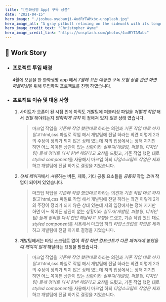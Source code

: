 ```yaml
---
title: "[한화생명 App] 구독 상품"
date: "2021-04-15"
hero_image: "./joshua-oyebanji-4udRYTAMxbc-unsplash.jpg"
hero_image_alt: "A gray pitbull relaxing on the sidewalk with its tongue hanging out"
hero_image_credit_text: "Christopher Ayme"
hero_image_credit_link: "https://unsplash.com/photos/4udRYTAMxbc"
---
```


## 🎤 Work Story

- ### 프로젝트 투입 배경

  4월에 오픈을 한 한화생명 app 에서 *7월에 오픈 예정인 구독 보험 상품 관련 화면 퍼블리싱*을 위해 투입하여 프로젝트를 진행 하였습니다.

- ### 프로젝트 이슈 및 대응 사항

  1. 사이트가 오픈이 된 시점 인데 아직도 개발팀에 퍼블리싱 파일을 _어떻게 작업_ 해서 _전달_ 해야되는지 _명확하게 규칙_ 이 정해져 있지 _않은_ 상태 였습니다.
     > 마크업 작업을 _기존에 작업 했던대로_ 하라는 의견과 _기존 작업 대로 하지 말고_ html,css 파일로 작업 해서 개발팀에 전달 하라는 의견 이렇게 2개의 주장이 정리가 되지 않은 상태 였는데 저의 입장에서는 정해 지기만 하면 어느 쪽이든 상관이 없는 상황이라 *실무자(개발팀, 퍼블팀, 디자인팀) 들께 정리를 다시 한번 해달라고 요청*을 드렸고, 기존 작업 했던 대로 *styled component*를 사용해서 마크업 하되 _타입스크립트 작업은 제외_ 하고 개발팀에 전달 하기로 결정을 지었습니다.
  2. *전체 페이지*에서 *사용*하는 버튼, 제목, 기타 공통 요소들을 _공통화_ 작업 _없이_ 작업이 되어져 있었습니다.
     > 마크업 작업을 _기존에 작업 했던대로_ 하라는 의견과 _기존 작업 대로 하지 말고_ html,css 파일로 작업 해서 개발팀에 전달 하라는 의견 이렇게 2개의 주장이 정리가 되지 않은 상태 였는데 저의 입장에서는 정해 지기만 하면 어느 쪽이든 상관이 없는 상황이라 *실무자(개발팀, 퍼블팀, 디자인팀) 들께 정리를 다시 한번 해달라고 요청*을 드렸고, 기존 작업 했던 대로 *styled component*를 사용해서 마크업 하되 _타입스크립트 작업은 제외_ 하고 개발팀에 전달 하기로 결정을 지었습니다.
  3. 개발팀에서는 타입 스크립트 없이 _특정 화면 컴포넌트가 다른 페이지에 붙였을 때 깨지지 않게_ 해달라는 요청을 받았습니다.
     > 마크업 작업을 _기존에 작업 했던대로_ 하라는 의견과 _기존 작업 대로 하지 말고_ html,css 파일로 작업 해서 개발팀에 전달 하라는 의견 이렇게 2개의 주장이 정리가 되지 않은 상태 였는데 저의 입장에서는 정해 지기만 하면 어느 쪽이든 상관이 없는 상황이라 *실무자(개발팀, 퍼블팀, 디자인팀) 들께 정리를 다시 한번 해달라고 요청*을 드렸고, 기존 작업 했던 대로 *styled component*를 사용해서 마크업 하되 _타입스크립트 작업은 제외_ 하고 개발팀에 전달 하기로 결정을 지었습니다.
